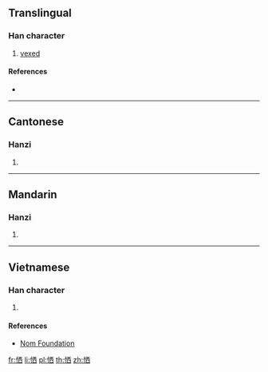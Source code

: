==Translingual==

===Han character===
{{Han char|rn=61|rad=心|as=06|sn=9|four=91060|canj=PMCW|ids=⿰忄西}}

# [[vexed]]

====References====
* {{Han ref|kx=0384.140|dkj=10557|dj=0714.300|hdz=42294.080|uh=6053|ud=24659|bh=CEC5|bd=52933}}

----

==Cantonese==

===Hanzi===
{{yue-hanzi|jyut=[[sai1]]|y=sai1}}

# {{defn|lang=yue|sort=心06}}

----

==Mandarin==

===Hanzi===
{{cmn-hanzi|pin=[[xī]] ([[xi1]])|wg=hsi<sup>1</sup>}}

# {{defn|lang=cmn|sort=心06}}

----

==Vietnamese==

===Han character===
{{vi-readings|rs=心06|hanviet=tây}}

# {{defn|lang=vi|sort=心06}}

====References====
* [http://nomfoundation.org/common/nom_details.php?codepoint=6053 Nom Foundation]

[[fr:恓]]
[[li:恓]]
[[pl:恓]]
[[th:恓]]
[[zh:恓]]